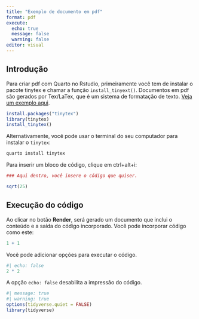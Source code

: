 ```yaml
---
title: "Exemplo de documento em pdf"
format: pdf
execute: 
  echo: true
  message: false
  warning: false
editor: visual
---
```


## Introdução

Para criar pdf com Quarto no Rstudio, primeiramente você tem de instalar o pacote tinytex e chamar a função `install_tinyext()`. Documentos em pdf são gerados por Tex/LaTex, que é um sistema de formatação de texto. [Veja um exemplo aqui](https://www.overleaf.com/).

``` r
install.packages("tinytex")
library(tinytex)
install_tinytex()
```

Alternativamente, você pode usar o terminal do seu computador para instalar o `tinytex`:

``` sh
quarto install tinytex
```

Para inserir um bloco de código, clique em ctrl+alt+i:

```r
### Aqui dentro, você insere o código que quiser.

sqrt(25)
```

## Execução do código

Ao clicar no botão **Render**, será gerado um documento que inclui o conteúdo e a saída do código incorporado. Você pode incorporar código como este:

```r
1 + 1
```

Você pode adicionar opções para executar o código.

```r
#| echo: false
2 * 2
```

A opção `echo: false` desabilita a impressão do código.

```r
#| message: true
#| warning: true
options(tidyverse.quiet = FALSE)
library(tidyverse)
```
